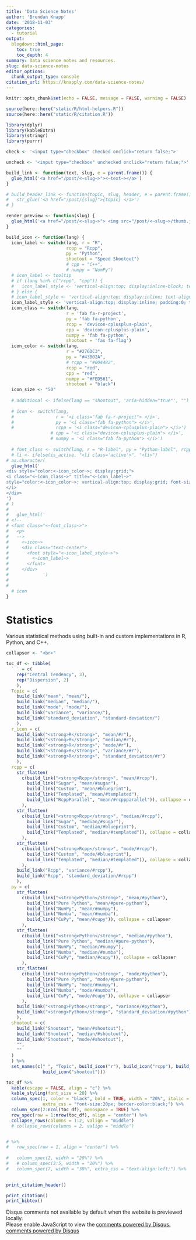 ```yaml
---
title: 'Data Science Notes'
author: 'Brendan Knapp'
date: '2018-11-03'
categories:
  - tutorial
output:
  blogdown::html_page:
    toc: true
    toc_depth: 4
summary: Data science notes and resources.
slug: data-science-notes
editor_options:
  chunk_output_type: console
citation_url: https://knapply.com/data-science-notes/
---
```


<link rel="stylesheet" href="https://maxcdn.bootstrapcdn.com/bootstrap/3.3.7/css/bootstrap.min.css">
<script src="https://ajax.googleapis.com/ajax/libs/jquery/3.3.1/jquery.min.js"></script>
<script src="https://maxcdn.bootstrapcdn.com/bootstrap/3.3.7/js/bootstrap.min.js"></script>
<link rel="stylesheet" href="https://cdn.rawgit.com/konpa/devicon/df6431e323547add1b4cf45992913f15286456d3/devicon.min.css">
<link rel="stylesheet" href="https://use.fontawesome.com/releases/v5.5.0/css/all.css" integrity="sha384-B4dIYHKNBt8Bc12p+WXckhzcICo0wtJAoU8YZTY5qE0Id1GSseTk6S+L3BlXeVIU" crossorigin="anonymous">

```r
knitr::opts_chunk$set(echo = FALSE, message = FALSE, warning = FALSE)

source(here::here("static/R/html-helpers.R"))
source(here::here("static/R/citation.R"))
```

```r
library(dplyr)
library(kableExtra)
library(stringr)
library(purrr)
```


```r
check <- '<input type="checkbox" checked onclick="return false;">'

uncheck <- '<input type="checkbox" unchecked onclick="return false;">'

build_link <- function(text, slug, e = parent.frame()) {
  glue_html('<a href="/post/<~slug~>"><~text~></a>')
}

# build_header_link <- function(topic, slug, header, e = parent.frame()) {
#   str_glue('<a href="/post/{slug}">{topic} </a>')
# }

render_preview <- function(slug) {
  glue_html('<a href="/post/<~slug~>"> <img src="/post/<~slug~>/thumb.jpg"> </a>')
}
```

```r
build_icon <- function(lang) {
  icon_label <- switch(lang, r = "R", 
                       rcpp = "Rcpp",
                       py = "Python",
                       shootout = "Speed Shootout")
                       # cpp = "C++",
                       # numpy = "NumPy")
  # icon_label <- tooltip
  # if (lang %in% c("rcpp", "cpp")) {
  #   icon_label_style <- 'vertical-align:top; display:inline-block; text-align:center; font-size:20px; padding-bottom:5px;'
  # } else {
  # icon_label_style <- 'vertical-align:top; display:inline; text-align:left; font-size:20px; font-weight:normal;'
  icon_label_style <- 'vertical-align:top; display:inline; padding:0; text-align:left; font-size:10px; font-weight:normal;'
  icon_class <- switch(lang,
                       r = 'fab fa-r-project',
                       py = 'fab fa-python',
                       rcpp = 'devicon-cplusplus-plain',
                       cpp = 'devicon-cplusplus-plain',
                       numpy = 'fab fa-python',
                       shootout = 'fas fa-flag')
  icon_color <- switch(lang,
                       r = "#276DC3",
                       py = "#43B02A",
                       # rcpp = "#004482",
                       rcpp = "red",
                       cpp = "red",
                       numpy = "#FED561",
                       shootout = "black")
  icon_size <- "50"
  
  # additional <- ifelse(lang == "shootout", 'aria-hidden="true"', "")
  
  # icon <- switch(lang,
  #                r = '<i class="fab fa-r-project"> </i>',
  #                py = '<i class="fab fa-python"> </i>',
  #                rcpp = '<i class="devicon-cplusplus-plain"> </i>')
                 # cpp = '<i class="devicon-cplusplus-plain"> </i>',
                 # numpy = '<i class="fab fa-python"> </i>')
  
  # font_class <- switch(lang, r = "R-label", py = "Python-label", rcpp = "Rcpp-label", cpp = "Cpp-label", numpy = "NumPy-label")
  # li <- ifelse(is_active, "<li class='active'>", "<li>")
# as.character(
  glue_html('
<div style="color:<~icon_color~>; display:grid;">
<i class="<~icon_class~>" title="<~icon_label~>"
style="color:<~icon_color~>; vertical-align:top; display:grid; font-size:50px; font-weight:normal; padding:0;">
</i>
</div>
')
# )
#   
#   glue_html('
# <!--
# <font class="<~font_class~>">
#   <p>
#   -->
#     <~icon~>
#     <div class="text-center">
#       <font style="<~icon_label_style~>">
#         <~icon_label~>
#       </font>
#     </div>
#             ')
#   
#   
  # icon
}
```

# Statistics

Various statistical methods using built-in and custom implementations in R, Python, and C++.

```r
collapser <- "<br>"

toc_df <- tibble(
  ` ` = c(
    rep("Central Tendency", 3),
    rep("Dispersion", 2)
    ),
  Topic = c(
    build_link("mean", "mean/"),
    build_link("median", "median/"),
    build_link("mode", "mode/"),
    build_link("variance", "variance/"),
    build_link("standard_deviation", "standard-deviation/")
    ),
  r_icon = c(
    build_link("<strong>R</strong>", "mean/#r"),
    build_link("<strong>R</strong>", "median/#r"),
    build_link("<strong>R</strong>", "mode/#r"),
    build_link("<strong>R</strong>", "variance/#r"),
    build_link("<strong>R</strong>", "standard_deviation/#r")
    ),
  rcpp = c(
    str_flatten(
      c(build_link("<strong>Rcpp</strong>", "mean/#rcpp"),
        build_link("Sugar", "mean/#sugar"),
        build_link("Custom", "mean/#blueprint"),
        build_link("Templated", "mean/#templated"),
        build_link("RcppParallel", "mean/#rcppparallel")), collapse = collapser
      ),
    str_flatten(
      c(build_link("<strong>Rcpp</strong>", "median/#rcpp"),
        build_link("Sugar", "median/#sugar"),
        build_link("Custom", "median/#blueprint"),
        build_link("Templated", "median/#templated")), collapse = collapser
      ),
    str_flatten(
      c(build_link("<strong>Rcpp</strong>", "mode/#rcpp"),
        build_link("Custom", "mode/#blueprint"),
        build_link("Templated", "median/#templated")), collapse = collapser
      ),
    build_link("Rcpp", "variance/#rcpp"),
    build_link("Rcpp", "standard_deviation/#rcpp")
    ),
  py = c(
    str_flatten(
      c(build_link("<strong>Python</strong>", "mean/#python"),
        build_link("Pure Python", "mean/#pure-python"),
        build_link("NumPy", "mean/#numpy"),
        build_link("Numba", "mean/#numba"),
        build_link("CuPy", "mean/#cupy")), collapse = collapser
      ),
    str_flatten(
      c(build_link("<strong>Python</strong>", "median/#python"),
        build_link("Pure Python", "median/#pure-python"),
        build_link("NumPy", "median/#numpy"),
        build_link("Numba", "median/#numba"),
        build_link("CuPy", "median/#cupy")), collapse = collapser
      ),
    str_flatten(
      c(build_link("<strong>Python</strong>", "mode/#python"),
        build_link("Pure Python", "mode/#pure-python"),
        build_link("NumPy", "mode/#numpy"),
        build_link("Numba", "mode/#numba"),
        build_link("CuPy", "mode/#cupy")), collapse = collapser
      ),
    build_link("<strong>Python</strong>", "variance/#python"),
    build_link("<strong>Python</strong>", "standard_deviation/#python")
    ),
  shootout = c(
    build_link("Shootout", "mean/#shootout"),
    build_link("Shootout", "median/#shootout"),
    build_link("Shootout", "mode/#shootout"),
    "",
    ""
  )
  ) %>% 
  set_names(c(" ", "Topic", build_icon("r"), build_icon("rcpp"), build_icon("py"),
              build_icon("shootout")))
```


<div class='toc-table'>

```r
toc_df %>% 
  kable(escape = FALSE, align = "c") %>% 
  kable_styling(font_size = 20) %>% 
  column_spec(1, color = "black", bold = TRUE, width = "20%", italic = TRUE, background = "#dee0e2",#) %>% 
              extra_css = "font-size:20px; border-color:black;") %>%
  column_spec(2:ncol(toc_df), monospace = TRUE) %>% 
  row_spec(row = 1:nrow(toc_df), align = "center") %>% 
  collapse_rows(columns = 1:2, valign = "middle")
  # collapse_rows(columns = 2, valign = "middle")


# %>% 
#   row_spec(row = 1, align = "center") %>% 
  
#   column_spec(2, width = "20%") %>%
#   # column_spec(3:5, width = "10%") %>%
#   column_spec(7, width = "30%", extra_css = "text-align:left;") %>%
  
```


<!-- ## Programming -->

<!-- <div class='toc-table'> -->

<!-- ```{r, class.output='toc-table'} -->
<!-- tibble( -->
<!--   ` ` = c( -->
<!--     "Basics", -->
<!--     "Basics" -->
<!--     ), -->
<!--   Topic = c( -->
<!--     build_link("Defining Functions", "functions"),  -->
<!--     build_link("Foundational Programming", "stats-prereqs") -->
<!--   ), -->
<!--   `R?` = c(check, check), -->
<!--   `Python?` = c(check, check), -->
<!--   `C++/Rcpp?` = c(check, check), -->
<!--   `From Scratch?` = c(check, check), -->
<!--   slug = c("functions", "stats-prereqs"), -->
<!--   Contents = list( -->
<!--     c(build_link("Defining a Basic Function", "functions/#define-doubler_-function"), -->
<!--       build_link("Using a Basic Function", "functions/#run-doubler_-function")), -->
<!--     c(build_link("Collection Lengths", "foundational-programming/#length"), -->
<!--       build_link("Sets of Unique Values", "foundational-programming/#sets-of-unique-values"), -->
<!--       build_link("Minimum & Values", "foundational-programming/#minimum-and-maximum-values") -->
<!--       ) -->
<!--     ) %>%  -->
<!--     map_chr(~ str_flatten(ifelse(nchar(.x) == 0, paste(.x), str_glue("<left><li>{.x}</li></left>")))) %>%  -->
<!--     paste0("<ol>", ., "</ol>") -->
<!--   ) %>%  -->
<!--   select(-slug) %>% -->
<!--   kable(escape = FALSE, align = "c") %>%  -->
<!--   kable_styling(font_size = 16) %>%  -->
<!--   row_spec(row = 1, align = "center") %>%  -->
<!--   column_spec(1, bold = TRUE, width = "10%", italic = TRUE, background = "#dee0e2", -->
<!--               extra_css = "border-style:solid;font-size:20px;") %>%  -->
<!--   column_spec(2, width = "20%") %>% -->
<!--   # column_spec(3:5, width = "10%") %>% -->
<!--   column_spec(7, width = "30%", extra_css = "text-align:left;") %>% -->
<!--   collapse_rows(columns = 1, valign = "middle") -->
<!-- ``` -->

<!-- </div> -->

<!-- <br><br> -->

<!-- ## Statistics -->

<!-- <div class='toc-table'> -->

<!-- ```{r, class.output='toc-table'} -->
<!-- tibble( -->
<!--   ` ` = c( -->
<!--     "Basics", -->
<!--     "Basics", -->
<!--     "Basics", -->
<!--     "Linear Models", -->
<!--     "Linear Models" -->
<!--     ), -->
<!--   Topic = c( -->
<!--     build_link("Central Tendency", "central-tendency"), -->
<!--     build_link("Dispersion", "dispersion"), -->
<!--     build_link("Correlation", "correlation"), -->
<!--     build_link("Simple Linear Regression", "simple-linear-regression"), -->
<!--     build_link("Multiple Linear Regression", "multiple-linear-regression") -->
<!--   ), -->
<!--   `R?` = c(check, uncheck, uncheck, uncheck, uncheck), -->
<!--   `Python?` = c(check, uncheck, uncheck, uncheck, uncheck), -->
<!--   `C++/Rcpp?` = c(check, uncheck, uncheck, uncheck, uncheck), -->
<!--   `From Scratch?` = c(check, uncheck, uncheck, uncheck, uncheck), -->
<!--   slug = c("central-tendency", "dispersion", "correlation", -->
<!--            "simple-linear-regression", "multiple-linear-regression"), -->
<!--   Contents = list( -->
<!--     c(build_link("Mean", "central-tendency/#mean"), -->
<!--       build_link("Median", "central-tendency/#median"), -->
<!--       build_link("Mode", "central-tendency/#mode")), -->
<!--     c(build_link("Standard Deviation", "dispersion/#standard-deviation"), -->
<!--       build_link("Variance", "dispersion/#variance")), -->
<!--     c(build_link("Pearson", "correlation/#pearsons"), -->
<!--       build_link("Spearman", "dispersion/#spearman")), -->
<!--     c(build_link("Equation", "simple-linear-regression/#equation")), -->
<!--     c(build_link("Equation", "multiple-linear-regression/#equation")) -->
<!--     ) %>%  -->
<!--     map_chr(~ str_flatten(ifelse(nchar(.x) == 0, paste(.x), str_glue("<left><li>{.x}</li></left>")))) %>%  -->
<!--     paste0("<ol>", ., "</ol>") -->
<!--   ) %>%  -->
<!--   select(-slug) %>% -->
<!--   kable(escape = FALSE, align = "c") %>%  -->
<!--   kable_styling(font_size = 16) %>%  -->
<!--   row_spec(row = 1, align = "center") %>%  -->
<!--   column_spec(1, bold = TRUE, width = "10%", italic = TRUE, background = "#dee0e2", -->
<!--               extra_css = "border-style:solid;font-size:20px;") %>%  -->
<!--   column_spec(2, width = "20%") %>% -->
<!--   # column_spec(3:6, width = "12%") %>% -->
<!--   column_spec(7, width = "30%", extra_css = "text-align:left;") %>% -->
<!--   collapse_rows(columns = 1, valign = "middle") -->
<!-- ``` -->

</div>


```r
print_citation_header()
```

```r
print_citation()
print_bibtex()
```



<!-- ```{r, echo=FALSE} -->
<!-- htmltools::includeHTML(here::here("static/html/disqus.html")) -->
<!-- ``` -->



<section id="comments">
  <div id="disqus_thread">Disqus comments not available by default when the website is previewed locally.</div>
<script type="application/javascript">
    var disqus_config = function () {
    };
    (function() {
        if (["localhost", "127.0.0.1"].indexOf(window.location.hostname) != -1) {
            document.getElementById('disqus_thread').innerHTML = 'Disqus comments not available by default when the website is previewed locally.';
            return;
        }
        var d = document, s = d.createElement('script'); s.async = true;
        s.src = '//' + "knapply" + '.disqus.com/embed.js';
        s.setAttribute('data-timestamp', +new Date());
        (d.head || d.body).appendChild(s);
    })();
</script>
<noscript>Please enable JavaScript to view the <a href="https://disqus.com/?ref_noscript">comments powered by Disqus.</a></noscript>
<a href="https://disqus.com" class="dsq-brlink">comments powered by <span class="logo-disqus">Disqus</span></a>
</section>
